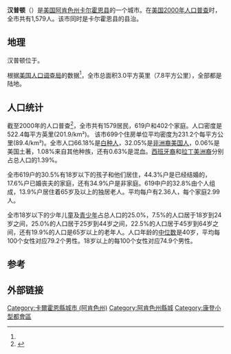 {{Infobox Settlement
|official_name            = 汉普顿
|settlement_type = [[城市|城市]]
|image_skyline            = 
|imagesize                = 
|image_caption            = 
|image_seal               = 
|image_map = Calhoun_County_Arkansas_Incorporated_and_Unincorporated_areas_Hampton_Highlighted.svg
|mapsize                  = 250x200px
|map_caption              = 汉普顿在阿肯色州的位置
|image_map1               = 
|mapsize1                 = 
|map_caption1             = 
|subdivision_type         = 国家
|subdivision_type1        = [[美国州份|州]]
|subdivision_type2        = [[阿肯色州行政区划|县]]
|subdivision_name         = [[美国|美国]]
|subdivision_name1        = [[阿肯色州|阿肯色州]]
|subdivision_name2        = [[卡尔霍恩县_(阿肯色州)|卡尔霍恩县]]
|government_type          = 
|leader_title             = 
|leader_name              = 
|established_date         = 
|area_magnitude           = 
|area_total_km2           = 7.8
|area_total_sq_mi         = 3.0
|area_land_km2            = 7.8
|area_land_sq_mi          = 3.0
|area_water_km2           = 0
|area_water_sq_mi         = 0
|elevation_ft             = 200
|elevation_m              = 61
|population_as_of         = 2010年
|population_footnotes     = 
|population_total         = 1324
|population_metro         = 
|population_density_km2   = 170
|population_density_sq_mi = 441
|timezone                 = [[北美中部时区|中部（CST）]]
|utc_offset               = -6
|latd = 33 |latm = 32 |lats = 13 |latNS = N
|longd = 92 |longm = 27 |longs = 56 |longEW = W
|timezone_DST             = CDT
|utc_offset_DST           = -5
|postal_code_type         = [[邮政编码|邮政编码]]
|postal_code              = 71744
|area_code                = 870
|blank_name               = 
|blank_info               = 
|blank1_name              = 
|blank1_info              = 
|footnotes                = 
|website                  = 
}}
'''汉普顿'''（{{lang-en|Hampton}}）是[[美国|美国]][[阿肯色州|阿肯色州]][[卡尔霍恩县_(阿肯色州)|卡尔霍恩县]]的一个城市。在[[美国2000年人口普查|美国2000年人口普查]]时，全市共有1,579人。该市同时是卡尔霍恩县的县治。

==地理==
汉普顿位于{{coord|33|32|13|N|92|27|56|W|}}。

根据[[美国人口调查局|美国人口调查局]]的数据<ref name="GR2"/>，全市总面积3.0平方英里（7.8平方公里），全部都是陆地。

==人口统计==
截至2000年的人口普查<ref name="GR2">{{cite web|url=http://factfinder.census.gov|publisher=[[美国人口调查局|美国人口调查局]]|accessdate=2008-01-31|title=美国真相|archive-url=https://www.webcitation.org/65jESGrbU?url=http://factfinder2.census.gov/legacy/aff_sunset.html|archive-date=2012-02-26|dead-url=yes}}</ref>，全市共有1579居民，619户和402个家庭。人口密度是522.4每平方英里(201.9/km²)。 该市699个住房单位平均密度为231.2个每平方公里(89.4/km²)。全市人口66.18%是[[白种人|白种人]]，32.05%是[[非洲裔美国人|非洲裔美国人]]，0.06%是美国土著，1.08%来自其他种族，还有0.63%是混血。[[西班牙裔|西班牙裔]]和[[拉丁美洲裔|拉丁美洲裔]]分别占总人口的1.39%。

全市619户的30.5%有18岁以下的孩子和他们居住，44.3%户是已经结婚的，17.6%户已婚丧夫的家庭，还有34.9%户是非家庭。619中户的32.8%由个人组成，13.9%户居住着65岁及以上的独居老人。平均每户有2.36人，每个家庭2.99人。

全市18岁以下的少年儿童及[[青少年|青少年]]占总人口的25.0%，7.5%的人口居于18岁到24岁之间，25.0%的人口居于25岁到44岁之间，22.5%的人口居于45岁到64岁之间，还有19.9%的人口是65岁以上的老年人。人口年龄的[[中位数|中位数]]是40岁，平均每100个女性对应79.2个男性。18岁以上的每100个女性对应74.9个男性。

==参考==
{{Reflist}}

==外部链接==
{{Mapit-US-cityscale|33.536831|-92.465521}}
{{卡爾霍恩縣 (阿肯色州)}}
{{DEFAULTSORT:Hampton, Arkansas}}
[[Category:卡爾霍恩縣城市_(阿肯色州)|Category:卡爾霍恩縣城市 (阿肯色州)]]
[[Category:阿肯色州縣城|Category:阿肯色州縣城]]
[[Category:康登小型都會區|Category:康登小型都會區]]